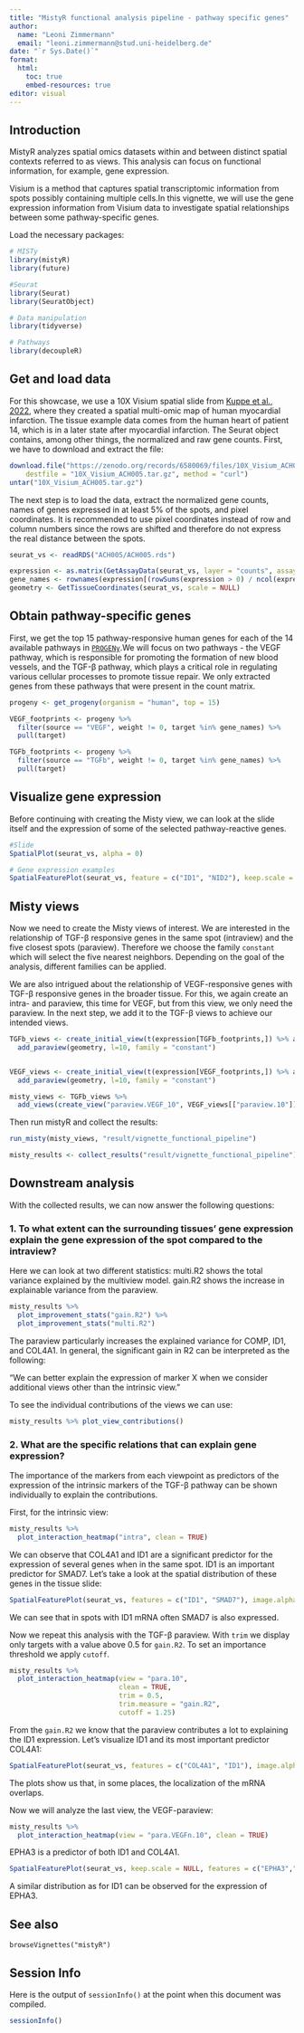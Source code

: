 ---
title: "MistyR functional analysis pipeline - pathway specific genes"
author: 
  name: "Leoni Zimmermann"
  email: "leoni.zimmermann@stud.uni-heidelberg.de" 
date: "`r Sys.Date()`"
format: 
  html:
    toc: true
    embed-resources: true
editor: visual
---

## Introduction

MistyR analyzes spatial omics datasets within and between distinct spatial contexts referred to as views. This analysis can focus on functional information, for example, gene expression.

Visium is a method that captures spatial transcriptomic information from spots possibly containing multiple cells.In this vignette, we will use the gene expression information from Visium data to investigate spatial relationships between some pathway-specific genes.

Load the necessary packages:

```{r message=FALSE, warning=FALSE}
# MISTy 
library(mistyR) 
library(future) 

#Seurat 
library(Seurat)
library(SeuratObject)

# Data manipulation 
library(tidyverse) 

# Pathways
library(decoupleR)
```

## Get and load data

For this showcase, we use a 10X Visium spatial slide from [Kuppe et al., 2022](https://doi.org/10.1038/s41586-022-05060-x), where they created a spatial multi-omic map of human myocardial infarction. The tissue example data comes from the human heart of patient 14, which is in a later state after myocardial infarction. The Seurat object contains, among other things, the normalized and raw gene counts. First, we have to download and extract the file:

```{r}
download.file("https://zenodo.org/records/6580069/files/10X_Visium_ACH005.tar.gz?download=1",
    destfile = "10X_Visium_ACH005.tar.gz", method = "curl")
untar("10X_Visium_ACH005.tar.gz")
```

The next step is to load the data, extract the normalized gene counts, names of genes expressed in at least 5% of the spots, and pixel coordinates. It is recommended to use pixel coordinates instead of row and column numbers since the rows are shifted and therefore do not express the real distance between the spots.

```{r}
seurat_vs <- readRDS("ACH005/ACH005.rds")

expression <- as.matrix(GetAssayData(seurat_vs, layer = "counts", assay = "SCT"))
gene_names <- rownames(expression[(rowSums(expression > 0) / ncol(expression)) >= 0.05,]) 
geometry <- GetTissueCoordinates(seurat_vs, scale = NULL)
```

## Obtain pathway-specific genes

First, we get the top 15 pathway-responsive human genes for each of the 14 available pathways in [`PROGENy`](https://saezlab.github.io/progeny/index.html).We will focus on two pathways - the VEGF pathway, which is responsible for promoting the formation of new blood vessels, and the TGF-β pathway, which plays a critical role in regulating various cellular processes to promote tissue repair. We only extracted genes from these pathways that were present in the count matrix.

```{r}
progeny <- get_progeny(organism = "human", top = 15)

VEGF_footprints <- progeny %>%
  filter(source == "VEGF", weight != 0, target %in% gene_names) %>% 
  pull(target)

TGFb_footprints <- progeny %>%
  filter(source == "TGFb", weight != 0, target %in% gene_names) %>% 
  pull(target)

```

## Visualize gene expression

Before continuing with creating the Misty view, we can look at the slide itself and the expression of some of the selected pathway-reactive genes.

```{r}
#Slide
SpatialPlot(seurat_vs, alpha = 0)

# Gene expression examples
SpatialFeaturePlot(seurat_vs, feature = c("ID1", "NID2"), keep.scale = NULL)
```

## Misty views

Now we need to create the Misty views of interest. We are interested in the relationship of TGF-β responsive genes in the same spot (intraview) and the five closest spots (paraview). Therefore we choose the family `constant` which will select the five nearest neighbors. Depending on the goal of the analysis, different families can be applied.

We are also intrigued about the relationship of VEGF-responsive genes with TGF-β responsive genes in the broader tissue. For this, we again create an intra- and paraview, this time for VEGF, but from this view, we only need the paraview. In the next step, we add it to the TGF-β views to achieve our intended views.

```{r}
TGFb_views <- create_initial_view(t(expression[TGFb_footprints,]) %>% as_tibble()) %>%
  add_paraview(geometry, l=10, family = "constant")


VEGF_views <- create_initial_view(t(expression[VEGF_footprints,]) %>% as_tibble()) %>%
  add_paraview(geometry, l=10, family = "constant")

misty_views <- TGFb_views %>% 
  add_views(create_view("paraview.VEGF_10", VEGF_views[["paraview.10"]]$data, "para.VEGFn.10"))
```

Then run mistyR and collect the results:

```{r message=FALSE, warning=FALSE}

run_misty(misty_views, "result/vignette_functional_pipeline") 

misty_results <- collect_results("result/vignette_functional_pipeline")
```

## Downstream analysis

With the collected results, we can now answer the following questions:

### 1. To what extent can the surrounding tissues' gene expression explain the gene expression of the spot compared to the intraview?

Here we can look at two different statistics: multi.R2 shows the total variance explained by the multiview model. gain.R2 shows the increase in explainable variance from the paraview.

```{r}
misty_results %>%
  plot_improvement_stats("gain.R2") %>%
  plot_improvement_stats("multi.R2")
```

The paraview particularly increases the explained variance for COMP, ID1, and COL4A1. In general, the significant gain in R2 can be interpreted as the following:

"We can better explain the expression of marker X when we consider additional views other than the intrinsic view."

To see the individual contributions of the views we can use:

```{r}
misty_results %>% plot_view_contributions()
```

### 2. What are the specific relations that can explain gene expression?

The importance of the markers from each viewpoint as predictors of the expression of the intrinsic markers of the TGF-β pathway can be shown individually to explain the contributions.

First, for the intrinsic view:

```{r}
misty_results %>%
  plot_interaction_heatmap("intra", clean = TRUE)
```

We can observe that COL4A1 and ID1 are a significant predictor for the expression of several genes when in the same spot. ID1 is an important predictor for SMAD7. Let's take a look at the spatial distribution of these genes in the tissue slide:

```{r}
SpatialFeaturePlot(seurat_vs, features = c("ID1", "SMAD7"), image.alpha = 0)
```

We can see that in spots with ID1 mRNA often SMAD7 is also expressed.

Now we repeat this analysis with the TGF-β paraview. With `trim` we display only targets with a value above 0.5 for `gain.R2`. To set an importance threshold we apply `cutoff`.

```{r}
misty_results %>%
  plot_interaction_heatmap(view = "para.10", 
                           clean = TRUE, 
                           trim = 0.5,
                           trim.measure = "gain.R2",
                           cutoff = 1.25)
```

From the `gain.R2` we know that the paraview contributes a lot to explaining the ID1 expression. Let's visualize ID1 and its most important predictor COL4A1:

```{r}
SpatialFeaturePlot(seurat_vs, features = c("COL4A1", "ID1"), image.alpha = 0)
```

The plots show us that, in some places, the localization of the mRNA overlaps.

Now we will analyze the last view, the VEGF-paraview:

```{r}
misty_results %>%
  plot_interaction_heatmap(view = "para.VEGFn.10", clean = TRUE)
```

EPHA3 is a predictor of both ID1 and COL4A1.

```{r}
SpatialFeaturePlot(seurat_vs, keep.scale = NULL, features = c("EPHA3","ID1"), image.alpha = 0)

```

A similar distribution as for ID1 can be observed for the expression of EPHA3.

## See also

`browseVignettes("mistyR")`

## Session Info

Here is the output of `sessionInfo()` at the point when this document was compiled.

```{r} 
sessionInfo()
```

